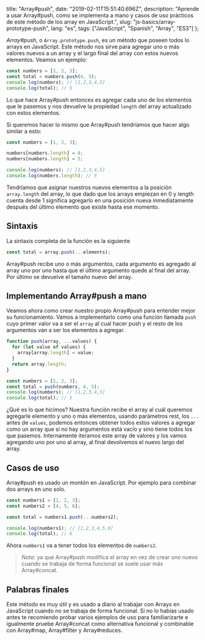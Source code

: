 
  title: "Array#push",
  date: "2019-02-11T15:51:40.696Z",
  description:
    "Aprende a usar Array#push, como se implementa a mano y casos de uso prácticos de este método de los array en JavaScript.",
  slug: "js-basics/array-prototype-push",
  lang: "es",
  tags: ["JavaScript", "Spanish", "Array", "ES3"]
};


_Array#push_, o `Array.prototype.push`, es un método que poseen todos lo arrays en JavaScript. Este método nos sirve para agregar uno o más valores nuevos a un array y el largo final del array con estos nuevos elementos. Veamos un ejemplo:

```js
const numbers = [1, 2, 3];
const total = numbers.push(4, 5);
console.log(numbers); // [1,2,3,4,5]
console.log(total); // 5
```

Lo que hace Array#push entonces es agregar cada uno de los elementos que le pasemos y nos devuelve la propiedad `length` del array actualizado con estos elementos.

Si queremos hacer lo mismo que Array#push tendríamos que hacer algo similar a esto:

```js
const numbers = [1, 2, 3];

numbers[numbers.length] = 4;
numbers[numbers.length] = 5;

console.log(numbers); // [1,2,3,4,5]
console.log(numbers.length); // 5
```

Tendríamos que asignar nuestros nuevos elementos a la posición `array.length` del array, lo que dado que los arrays empiezan en 0 y length cuenta desde 1 significa agregarlo en una posición nueva inmediatamente después del último elemento que existe hasta ese momento.

## Sintaxis

La sintaxis completa de la función es la siguiente

```js
const total = array.push(...elements);
```

Array#push recibe uno o más argumentos, cada argumento es agregado al array uno por uno hasta que el último argumento quede al final del array. Por último se devuelve el tamaño nuevo del array.

## Implementando Array#push a mano

Veamos ahora como crear nuestro propio Array#push para entender mejor su funcionamiento. Vamos a implementarlo como una función llamada `push` cuyo primer valor va a ser el `array` al cual hacer push y el resto de los argumentos van a ser los elementos a agregar.

```js
function push(array, ...values) {
  for (let value of values) {
    array[array.length] = value;
  }
  return array.length;
}

const numbers = [1, 2, 3];
const total = push(numbers, 4, 5);
console.log(numbers); // [1,2,3,4,5]
console.log(total); // 5
```

¿Qué es lo que hicimos? Nuestra función recibe el array al cuál queremos agregarle elemento y uno o más elementos, usando parámetros rest, los `...` antes de `values`, podemos entonces obtener todos estos valores a agregar como un array que si no hay argumentos está vacío y sino tiene todos los que pasemos. Internamente iteramos este array de valores y los vamos agregando uno por uno al array, al final devolvemos el nuevo largo del array.

## Casos de uso

Array#push es usado un montón en JavaScript. Por ejemplo para combinar dos arrays en uno solo.

```js
const numbers1 = [1, 2, 3];
const numbers2 = [4, 5, 6];

const total = numbers1.push(...numbers2);

console.log(numbers1); // [1,2,3,4,5,6]
console.log(total); // 6
```

Ahora `numbers1` va a tener todos los elementos de `numbers2`.

> _Nota_: ya que Array#push modifica el array en vez de crear uno nuevo cuando se trabaja de forma funcional se suele usar más Array#concat.

## Palabras finales

Este método es muy útil y es usado a diario al trabajar con Arrays en JavaScript cuando no se trabaja de forma funcional. Si no lo habías usado antes te recomiendo probar varios ejemplos de uso para familiarizarte e igualmente pruebe Array#concat como alternativa funcional y combinable con Array#map, Array#filter y Array#reduces.
